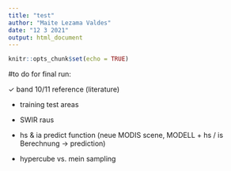 ```yaml
---
title: "test"
author: "Maite Lezama Valdes"
date: "12 3 2021"
output: html_document
---
```


```r
knitr::opts_chunk$set(echo = TRUE)

```


#to do for final run: 

  
\newcommand{\boxedcheckmark}
  {{\ooalign{$\Box$\cr\hidewidth$\checkmark$\hidewidth}}}
  
$\checkmark$  band 10/11 reference (literature) 

- training test areas 

- SWIR raus 

- hs & ia predict function (neue MODIS scene, MODELL + hs / is Berechnung -> prediction)

- hypercube vs. mein sampling